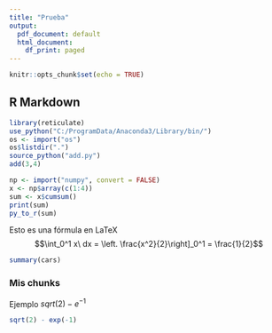 ```yaml
---
title: "Prueba"
output:
  pdf_document: default
  html_document:
    df_print: paged
---
```


```r
knitr::opts_chunk$set(echo = TRUE)
```

## R Markdown


```r
library(reticulate)
use_python("C:/ProgramData/Anaconda3/Library/bin/")
os <- import("os")
os$listdir(".")
source_python("add.py")
add(3,4)
```

```r
np <- import("numpy", convert = FALSE)
x <- np$array(c(1:4))
sum <- x$cumsum()
print(sum)
py_to_r(sum)
```

Esto es una fórmula en LaTeX
$$\int_0^1 x\ dx = \left. \frac{x^2}{2}\right]_0^1 = \frac{1}{2}$$

```r
summary(cars)
```


### Mis chunks

Ejemplo $sqrt(2) - e^{-1}$
```r
sqrt(2) - exp(-1)
```






